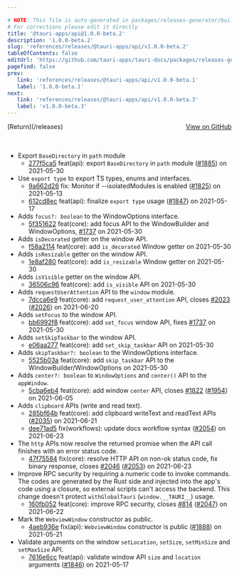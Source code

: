 ```yaml
---

# NOTE: This file is auto-generated in packages/releases-generator/build.ts
# For corrections please edit it directly
title: '@tauri-apps/api@1.0.0-beta.2'
description: '1.0.0-beta.2'
slug: 'references/releases/@tauri-apps/api/v1.0.0-beta.2'
tableOfContents: false
editUrl: 'https://github.com/tauri-apps/tauri-docs/packages/releases-generator/build.ts'
pagefind: false
prev:
   link: 'references/releases/@tauri-apps/api/v1.0.0-beta.1'
   label: '1.0.0-beta.1'
next:
   link: 'references/releases/@tauri-apps/api/v1.0.0-beta.3'
   label: 'v1.0.0-beta.3'
---
```


			

<ReleaseSidebar slug="references/releases/@tauri-apps/api"  packageName="@tauri-apps/api" />

<div style="margin-bottom:3rem; display: flex; justify-content: space-between; align-items: center"><span>[Return](/releases)</span><span><a href="https://github.com/tauri-apps/tauri/releases/tag/@tauri-apps/api-v1.0.0-beta.2">View on GitHub</a></span></div>

- Export `BaseDirectory` in `path` module
  - [277f5ca5](https://www.github.com/tauri-apps/tauri/commit/277f5ca5a8ae227bbdccee1ad52bdd88b4a5b11b) feat(api): export `BaseDirectory` in `path` module ([#1885](https://www.github.com/tauri-apps/tauri/pull/1885)) on 2021-05-30
- Use `export type` to export TS types, enums and interfaces.
  - [9a662d26](https://www.github.com/tauri-apps/tauri/commit/9a662d2601b01d712c6bd205f8db1b674f56dfa7) fix: Monitor if --isolatedModules is enabled ([#1825](https://www.github.com/tauri-apps/tauri/pull/1825)) on 2021-05-13
  - [612cd8ec](https://www.github.com/tauri-apps/tauri/commit/612cd8ecb8e02954f3696b9e138cbc7d2c228fad) feat(api): finalize `export type` usage ([#1847](https://www.github.com/tauri-apps/tauri/pull/1847)) on 2021-05-17
- Adds `focus?: boolean` to the WindowOptions interface.
  - [5f351622](https://www.github.com/tauri-apps/tauri/commit/5f351622c7812ad1bb56ddb37364ccaa4124c24b) feat(core): add focus API to the WindowBuilder and WindowOptions, [#1737](https://www.github.com/tauri-apps/tauri/pull/1737) on 2021-05-30
- Adds `isDecorated` getter on the window API.
  - [f58a2114](https://www.github.com/tauri-apps/tauri/commit/f58a2114fbfd5307c349f05c88f2e08fd8baa8aa) feat(core): add `is_decorated` Window getter on 2021-05-30
- Adds `isResizable` getter on the window API.
  - [1e8af280](https://www.github.com/tauri-apps/tauri/commit/1e8af280c27f381828d6209722b10e889082fa00) feat(core): add `is_resizable` Window getter on 2021-05-30
- Adds `isVisible` getter on the window API.
  - [36506c96](https://www.github.com/tauri-apps/tauri/commit/36506c967de82bc7ff453d11e6104ecf66d7a588) feat(core): add `is_visible` API on 2021-05-30
- Adds `requestUserAttention` API to the `window` module.
  - [7dcca6e9](https://www.github.com/tauri-apps/tauri/commit/7dcca6e9281182b11ad3d4a79871f09b30b9b419) feat(core): add `request_user_attention` API, closes [#2023](https://www.github.com/tauri-apps/tauri/pull/2023) ([#2026](https://www.github.com/tauri-apps/tauri/pull/2026)) on 2021-06-20
- Adds `setFocus` to the window API.
  - [bb6992f8](https://www.github.com/tauri-apps/tauri/commit/bb6992f888196ca7c87bb2fe74ad2bd8bf393e05) feat(core): add `set_focus` window API, fixes [#1737](https://www.github.com/tauri-apps/tauri/pull/1737) on 2021-05-30
- Adds `setSkipTaskbar` to the window API.
  - [e06aa277](https://www.github.com/tauri-apps/tauri/commit/e06aa277384450cfef617c0e57b0d5d403bb1e7f) feat(core): add `set_skip_taskbar` API on 2021-05-30
- Adds `skipTaskbar?: boolean` to the WindowOptions interface.
  - [5525b03a](https://www.github.com/tauri-apps/tauri/commit/5525b03a78a2232c650043fbd9894ce1553cad41) feat(core): add `skip_taskbar` API to the WindowBuilder/WindowOptions on 2021-05-30
- Adds `center?: boolean` to `WindowOptions` and `center()` API to the `appWindow`.
  - [5cba6eb4](https://www.github.com/tauri-apps/tauri/commit/5cba6eb4d28d53f06855d60d4d0eae6b95233ccf) feat(core): add window `center` API, closes [#1822](https://www.github.com/tauri-apps/tauri/pull/1822) ([#1954](https://www.github.com/tauri-apps/tauri/pull/1954)) on 2021-06-05
- Adds `clipboard` APIs (write and read text).
  - [285bf64b](https://www.github.com/tauri-apps/tauri/commit/285bf64bf9569efb2df904c69c6df405ff0d62e2) feat(core): add clipboard writeText and readText APIs ([#2035](https://www.github.com/tauri-apps/tauri/pull/2035)) on 2021-06-21
  - [dee71ad5](https://www.github.com/tauri-apps/tauri/commit/dee71ad58349f699995cc9077b79032bacc6afcb) fix(workflows): update docs workflow syntax ([#2054](https://www.github.com/tauri-apps/tauri/pull/2054)) on 2021-06-23
- The `http` APIs now resolve the returned promise when the API call finishes with an error status code.
  - [47f75584](https://www.github.com/tauri-apps/tauri/commit/47f7558417cc654bdb1d018127e8900bc4eac622) fix(core): resolve HTTP API on non-ok status code, fix binary response, closes [#2046](https://www.github.com/tauri-apps/tauri/pull/2046) ([#2053](https://www.github.com/tauri-apps/tauri/pull/2053)) on 2021-06-23
- Improve RPC security by requiring a numeric code to invoke commands. The codes are generated by the Rust side and injected into the app&#39;s code using a closure, so external scripts can&#39;t access the backend. This change doesn&#39;t protect `withGlobalTauri` (`window.__TAURI__`) usage.
  - [160fb052](https://www.github.com/tauri-apps/tauri/commit/160fb0529fd31d755574ae30fbdf01fa221a2acb) feat(core): improve RPC security, closes [#814](https://www.github.com/tauri-apps/tauri/pull/814) ([#2047](https://www.github.com/tauri-apps/tauri/pull/2047)) on 2021-06-22
- Mark the `WebviewWindow` constructor as public.
  - [4aeb936e](https://www.github.com/tauri-apps/tauri/commit/4aeb936e9b60b895d383597dc698ee5d638436f9) fix(api): `WebviewWindow` constructor is public ([#1888](https://www.github.com/tauri-apps/tauri/pull/1888)) on 2021-05-21
- Validate arguments on the window `setLocation`, `setSize`, `setMinSize` and `setMaxSize` API.
  - [7616e6cc](https://www.github.com/tauri-apps/tauri/commit/7616e6cc7bcd49f688b0d00fdc33c94b7b93713d) feat(api): validate window API `size` and `location` arguments ([#1846](https://www.github.com/tauri-apps/tauri/pull/1846)) on 2021-05-17

